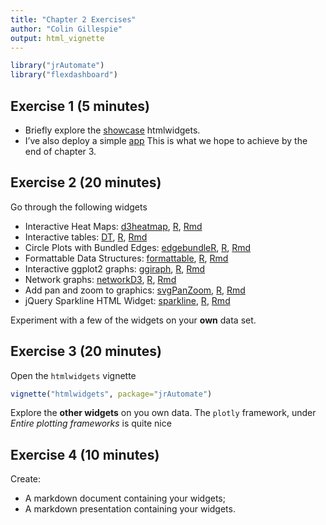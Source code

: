 ```yaml
---
title: "Chapter 2 Exercises"
author: "Colin Gillespie"
output: html_vignette
---
```

<!--
%\VignetteEngine{knitr::rmarkdown}
%\VignetteIndexEntry{Chapter 2 Exercises}
-->

```r
library("jrAutomate")
library("flexdashboard")
```

## Exercise 1 (5 minutes)

  * Briefly explore the [showcase](http://www.htmlwidgets.org/showcase_leaflet.html) htmlwidgets. 
  * I've also deploy a simple [app](https://bookdown.org/csgillespie/components/) This is what we
  hope to achieve by the end of chapter 3.

## Exercise 2 (20 minutes)

Go through the following widgets

  * Interactive Heat Maps: [d3heatmap](d3heatmap.html), [R](d3heatmap.R), [Rmd](d3heatmap.Rmd)
  * Interactive tables: [DT](DT.html), [R](DT.R), [Rmd](DT.Rmd)
  * Circle Plots with Bundled Edges: [edgebundleR](edgebundleR.html), [R](edgebundleR.R), [Rmd](edgebundleR.Rmd)
  * Formattable Data Structures: [formattable](formattable.html), [R](formattable.R), [Rmd](formattable.Rmd)
  * Interactive ggplot2 graphs: [ggiraph](ggiraph.html), [R](ggiraph.R), [Rmd](ggiraph.Rmd)
  * Network graphs: [networkD3](networkD3.html), [R](networkD3.R), [Rmd](networkD3.Rmd)
  * Add pan and zoom to graphics: [svgPanZoom](svgPanZoom.html), [R](svgPanZoom.R), [Rmd](svgPanZoom.Rmd)
  * jQuery Sparkline HTML Widget: [sparkline](sparkline.html), [R](sparkline.R), [Rmd](sparkline.Rmd)

Experiment with a few of the widgets on your **own** data set.

## Exercise 3 (20 minutes)

Open the `htmlwidgets` vignette

```r
vignette("htmlwidgets", package="jrAutomate")
```

Explore the **other widgets** on you own data. The `plotly` framework, under _Entire plotting frameworks_ is quite nice

## Exercise 4 (10 minutes)

Create:

  * A markdown document containing your widgets;
  * A markdown presentation containing your widgets.
  
  
  
